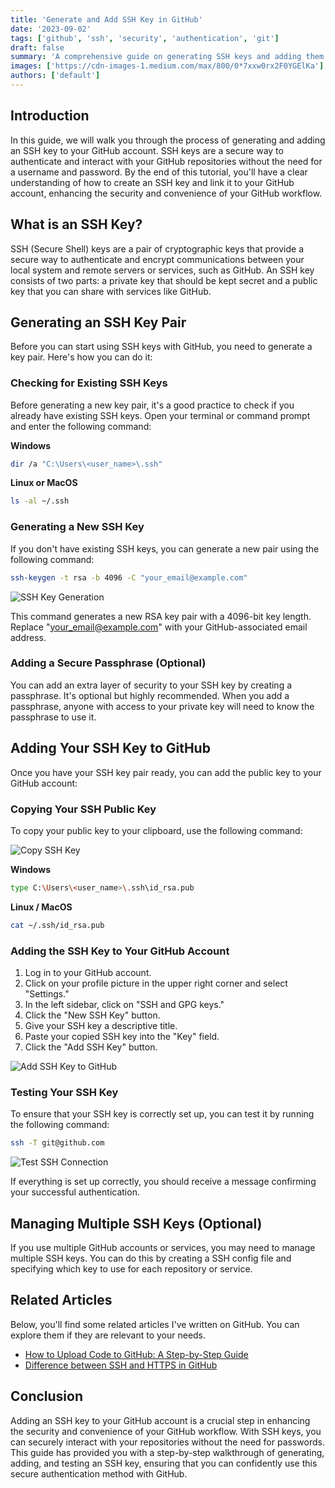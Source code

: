 ```yaml
---
title: 'Generate and Add SSH Key in GitHub'
date: '2023-09-02'
tags: ['github', 'ssh', 'security', 'authentication', 'git']
draft: false
summary: 'A comprehensive guide on generating SSH keys and adding them to your GitHub account for secure authentication, including step-by-step instructions for both Windows and Unix-based systems.'
images: ['https://cdn-images-1.medium.com/max/800/0*7xxw0rx2F0YGElKa']
authors: ['default']
---
```


## Introduction

In this guide, we will walk you through the process of generating and adding an SSH key to your GitHub account. SSH keys are a secure way to authenticate and interact with your GitHub repositories without the need for a username and password. By the end of this tutorial, you'll have a clear understanding of how to create an SSH key and link it to your GitHub account, enhancing the security and convenience of your GitHub workflow.

## What is an SSH Key?

SSH (Secure Shell) keys are a pair of cryptographic keys that provide a secure way to authenticate and encrypt communications between your local system and remote servers or services, such as GitHub. An SSH key consists of two parts: a private key that should be kept secret and a public key that you can share with services like GitHub.

<BlogNewsletterForm title="Want more GitHub and security tutorials?" />

## Generating an SSH Key Pair

Before you can start using SSH keys with GitHub, you need to generate a key pair. Here's how you can do it:

### Checking for Existing SSH Keys

Before generating a new key pair, it's a good practice to check if you already have existing SSH keys. Open your terminal or command prompt and enter the following command:

**Windows**

```bash
dir /a "C:\Users\<user_name>\.ssh"
```

**Linux or MacOS**

```bash
ls -al ~/.ssh
```

### Generating a New SSH Key

If you don't have existing SSH keys, you can generate a new pair using the following command:

```bash
ssh-keygen -t rsa -b 4096 -C "your_email@example.com"
```

![SSH Key Generation](https://cdn-images-1.medium.com/max/800/1*y0vgDnEsqsVnfaIa5y_UIQ.png)

This command generates a new RSA key pair with a 4096-bit key length. Replace "your_email@example.com" with your GitHub-associated email address.

### Adding a Secure Passphrase (Optional)

You can add an extra layer of security to your SSH key by creating a passphrase. It's optional but highly recommended. When you add a passphrase, anyone with access to your private key will need to know the passphrase to use it.

## Adding Your SSH Key to GitHub

Once you have your SSH key pair ready, you can add the public key to your GitHub account:

### Copying Your SSH Public Key

To copy your public key to your clipboard, use the following command:

![Copy SSH Key](https://cdn-images-1.medium.com/max/800/1*nTQinnFkGJXWOxzVlgvZJw.png)

**Windows**

```bash
type C:\Users\<user_name>\.ssh\id_rsa.pub
```

**Linux / MacOS**

```bash
cat ~/.ssh/id_rsa.pub
```

### Adding the SSH Key to Your GitHub Account

1. Log in to your GitHub account.
2. Click on your profile picture in the upper right corner and select "Settings."
3. In the left sidebar, click on "SSH and GPG keys."
4. Click the "New SSH Key" button.
5. Give your SSH key a descriptive title.
6. Paste your copied SSH key into the "Key" field.
7. Click the "Add SSH Key" button.

![Add SSH Key to GitHub](https://cdn-images-1.medium.com/max/800/1*itxV1ynXesxz6Jp_Vskbcw.png)

### Testing Your SSH Key

To ensure that your SSH key is correctly set up, you can test it by running the following command:

```bash
ssh -T git@github.com
```

![Test SSH Connection](https://cdn-images-1.medium.com/max/800/1*DiiuR15K6OVXxyRf6D0UIw.png)

If everything is set up correctly, you should receive a message confirming your successful authentication.

## Managing Multiple SSH Keys (Optional)

If you use multiple GitHub accounts or services, you may need to manage multiple SSH keys. You can do this by creating a SSH config file and specifying which key to use for each repository or service.

## Related Articles

Below, you'll find some related articles I've written on GitHub. You can explore them if they are relevant to your needs.

- [How to Upload Code to GitHub: A Step-by-Step Guide](https://ysrazsingh.medium.com/how-to-upload-code-to-github-a-step-by-step-guide-5e3e55f23172)
- [Difference between SSH and HTTPS in GitHub](https://ysrazsingh.medium.com/difference-between-ssh-and-https-in-github-95ea7cf38f4c)

## Conclusion

Adding an SSH key to your GitHub account is a crucial step in enhancing the security and convenience of your GitHub workflow. With SSH keys, you can securely interact with your repositories without the need for passwords. This guide has provided you with a step-by-step walkthrough of generating, adding, and testing an SSH key, ensuring that you can confidently use this secure authentication method with GitHub.

